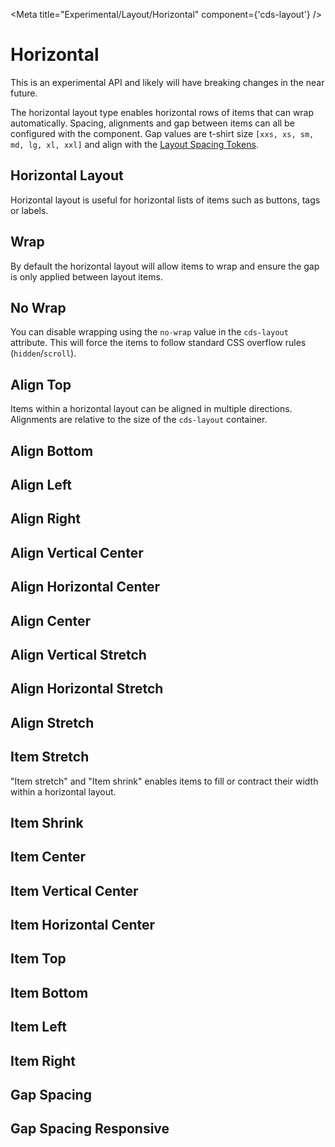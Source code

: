 
<Meta title="Experimental/Layout/Horizontal" component={'cds-layout'} />

# Horizontal

<cds-alert-group status="warning">
  <cds-alert>This is an experimental API and likely will have breaking changes in the near future.</cds-alert>
</cds-alert-group>

<br />

The horizontal layout type enables horizontal rows of items that can wrap automatically.
Spacing, alignments and gap between items can all be configured with the component.
Gap values are t-shirt size `[xxs, xs, sm, md, lg, xl, xxl]` and align with the [Layout Spacing Tokens](./?path=/docs/experimental-spacing-getting-started--page).

## Horizontal Layout

Horizontal layout is useful for horizontal lists of items such as buttons,
tags or labels.

<Preview>
  <Story id="experimental-layout-stories--horizontal-layout" />
</Preview>

## Wrap

By default the horizontal layout will allow items to wrap and ensure the gap
is only applied between layout items.

<Preview>
  <Story id="experimental-layout-stories--horizontal-layout-wrap" />
</Preview>

## No Wrap

You can disable wrapping using the `no-wrap` value in the `cds-layout` attribute. This will force
the items to follow standard CSS overflow rules (`hidden`/`scroll`).

<Preview>
  <Story id="experimental-layout-stories--horizontal-layout-no-wrap" />
</Preview>

## Align Top

Items within a horizontal layout can be aligned in multiple directions.
Alignments are relative to the size of the `cds-layout` container.

<Preview>
  <Story id="experimental-layout-stories--horizontal-layout-align-top" />
</Preview>

## Align Bottom

<Preview>
  <Story id="experimental-layout-stories--horizontal-layout-align-bottom" />
</Preview>

## Align Left

<Preview>
  <Story id="experimental-layout-stories--horizontal-layout-align-left" />
</Preview>

## Align Right

<Preview>
  <Story id="experimental-layout-stories--horizontal-layout-align-right" />
</Preview>

## Align Vertical Center

<Preview>
  <Story id="experimental-layout-stories--horizontal-layout-align-vertical-center" />
</Preview>

## Align Horizontal Center

<Preview>
  <Story id="experimental-layout-stories--horizontal-layout-align-horizontal-center" />
</Preview>

## Align Center

<Preview>
  <Story id="experimental-layout-stories--horizontal-layout-align-center" />
</Preview>

## Align Vertical Stretch

<Preview>
  <Story id="experimental-layout-stories--horizontal-layout-align-vertical-stretch" />
</Preview>

## Align Horizontal Stretch

<Preview>
  <Story id="experimental-layout-stories--horizontal-layout-align-horizontal-stretch" />
</Preview>

## Align Stretch

<Preview>
  <Story id="experimental-layout-stories--horizontal-layout-align-stretch" />
</Preview>

## Item Stretch

"Item stretch" and "Item shrink" enables items to fill or contract their width
within a horizontal layout.

<Preview>
  <Story id="experimental-layout-stories--horizontal-layout-item-stretch" />
</Preview>

## Item Shrink

<Preview>
  <Story id="experimental-layout-stories--horizontal-layout-item-shrink" />
</Preview>

## Item Center

<Preview>
  <Story id="experimental-layout-stories--horizontal-layout-item-align-center" />
</Preview>

## Item Vertical Center

<Preview>
  <Story id="experimental-layout-stories--horizontal-layout-item-align-vertical-center" />
</Preview>

## Item Horizontal Center

<Preview>
  <Story id="experimental-layout-stories--horizontal-layout-item-align-horizontal-center" />
</Preview>

## Item Top

<Preview>
  <Story id="experimental-layout-stories--horizontal-layout-item-align-top" />
</Preview>

## Item Bottom

<Preview>
  <Story id="experimental-layout-stories--horizontal-layout-item-align-bottom" />
</Preview>

## Item Left

<Preview>
  <Story id="experimental-layout-stories--horizontal-layout-item-align-left" />
</Preview>

## Item Right

<Preview>
  <Story id="experimental-layout-stories--horizontal-layout-item-align-right" />
</Preview>

## Gap Spacing

<Preview>
  <Story id="experimental-layout-stories--horizontal-gap" />
</Preview>

## Gap Spacing Responsive

<Preview>
  <Story id="experimental-layout-stories--horizontal-gap-responsive" />
</Preview>
